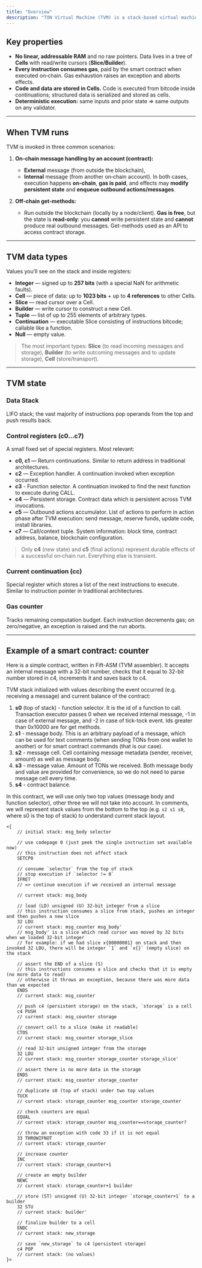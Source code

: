 ```yaml
---
title: "Overview"
description: "TON Virtual Machine (TVM) is a stack-based virtual machine which executes smart contracts on TON blockchain"
---
```


## Key properties

- **No linear, addressable RAM** and no raw pointers. Data lives in a tree of **Cells** with read/write cursors (**Slice/Builder**).
- **Every instruction consumes gas**, paid by the smart contract when executed on‑chain. Gas exhaustion raises an exception and aborts effects.
- **Code and data are stored in Cells.** Code is executed from bitcode inside continuations; structured data is serialized and stored as cells.
- **Deterministic execution:** same inputs and prior state ⇒ same outputs on any validator.

---

## When TVM runs

TVM is invoked in three common scenarios:

1. **On‑chain message handling by an account (contract):**
   - **External** message (from outside the blockchain),
   - **Internal** message (from another on‑chain account).
     In both cases, execution happens **on‑chain**, **gas is paid**, and effects may **modify persistent state** and **enqueue outbound actions/messages**.

1. **Off‑chain get‑methods:**
   - Run outside the blockchain (locally by a node/client). **Gas is free**, but the state is **read‑only**: you **cannot** write persistent state and **cannot** produce real outbound messages. Get-methods used as an API to access contract storage.

---

## TVM data types

Values you’ll see on the stack and inside registers:

- **Integer** — signed up to **257 bits** (with a special NaN for arithmetic faults).
- **Cell** — piece of data: up to **1023 bits** + up to **4 references** to other Cells.
- **Slice** — read cursor over a Cell.
- **Builder** — write cursor to construct a new Cell.
- **Tuple** — list of up to 255 elements of arbitrary types.
- **Continuation** — executable Slice consisting of instructions bitcode; callable like a function.
- **Null** — empty value.

> The most important types: **Slice** (to read incoming messages and storage), **Builder** (to write outcoming messages and to update storage), **Cell** (store/transport).

---

## TVM state

### Data Stack

LIFO stack; the vast majority of instructions pop operands from the top and push results back.

### Control registers (c0…c7)

A small fixed set of special registers. Most relevant:

- **c0, c1** — Return continuations.  Similar to return address in traditional architectures.
- **c2** — Exception handler. A continuation invoked when exception occurred.
- **c3** - Function selector. A continuation invoked to find the next function to execute during CALL.
- **c4** — Persistent storage. Contract data which is persistent across TVM invocations.
- **c5** — Outbound actions accumulator. List of actions to perform in action phase after TVM execution: send message, reserve funds, update code, install libraries.
- **c7** — Call/context tuple. System information: block time, contract address, balance, blockchain configuration.

> Only **c4** (new state) and **c5** (final actions) represent durable effects of a successful on‑chain run. Everything else is transient.

### Current continuation (cc)

Special register which stores a list of the next instructions to execute. Similar to instruction pointer in traditional architectures.

### Gas counter

Tracks remaining computation budget. Each instruction decrements gas; on zero/negative, an exception is raised and the run aborts.

---

## Example of a smart contract: counter

Here is a simple contract, written in Fift-ASM (TVM assembler). It accepts an internal message with a 32-bit number, checks that it equal to 32-bit number stored in c4, increments it and saves back to c4.

TVM stack initialized with values describing the event occurred (e.g. receiving a message) and current balance of the contract:

1. **s0** (top of stack) - function selector. It is the id of a function to call. Transaction executor passes 0 when we received internal message, -1 in case of external message, and -2 in case of tick-tock event. Ids greater than 0x10000 are for get methods.
1. **s1** - message body. This is an arbitrary payload of a message, which can be used for text comments (when sending TONs from one wallet to another) or for smart contract commands (that is our case).
1. **s2** - message cell. Cell containing message metadata (sender, receiver, amount) as well as message body.
1. **s3** - message value. Amount of TONs we received. Both message body and value are provided for convenience, so we do not need to parse message cell every time.
1. **s4** - contract balance.

In this contract, we will use only two top values (message body and function selector), other three we will not take into account. In comments, we will represent stack values from the bottom to the top (e.g. `s2 s1 s0`, where s0 is the top of stack) to understand current stack layout.

```fift Fift
<{
    // initial stack: msg_body selector

    // use codepage 0 (just peek the single instruction set available now)
    // this instruction does not affect stack
    SETCP0

    // consume `selector` from the top of stack
    // stop execution if `selector != 0`
    IFRET
    // => continue execution if we received an internal message

    // current stack: msg_body

    // load (LD) unsigned (U) 32-bit integer from a slice
    // this instruction consumes a slice from stack, pushes an integer and then pushes a new slice
    32 LDU
    // current stack: msg_counter msg_body'
    // msg_body' is a slice which read cursor was moved by 32 bits when we loaded 32-bit integer
    // for example: if we had slice x{00000001} on stack and then invoked 32 LDU, there will be integer `1` and `x{}` (empty slice) on the stack

    // assert the END of a slice (S)
    // this instructions consumes a slice and checks that it is empty (no more data to read)
    // otherwise it throws an exception, because there was more data than we expected
    ENDS
    // current stack: msg_counter

    // push c4 (persistent storage) on the stack, `storage` is a cell
    c4 PUSH
    // current stack: msg_counter storage

    // convert cell to a slice (make it readable)
    CTOS
    // current stack: msg_counter storage_slice

    // read 32-bit unsigned integer from the storage
    32 LDU
    // current stack: msg_counter storage_counter storage_slice'

    // assert there is no more data in the storage
    ENDS
    // current stack: msg_counter storage_counter

    // duplicate s0 (top of stack) under two top values
    TUCK
    // current stack: storage_counter msg_counter storage_counter

    // check counters are equal
    EQUAL
    // current stack: storage_counter msg_counter==storage_counter?

    // throw an exception with code 33 if it is not equal
    33 THROWIFNOT
    // current stack: storage_counter

    // increase counter
    INC
    // current stack: storage_counter+1

    // create an empty builder
    NEWC
    // current stack: storage_counter+1 builder
    
    // store (ST) unsigned (U) 32-bit integer `storage_counter+1` to a builder
    32 STU
    // current stack: builder'

    // finalize builder to a cell
    ENDC
    // current stack: new_storage

    // save `new_storage` to c4 (persistent storage)
    c4 POP
    // current stack: (no values)
}>
```
